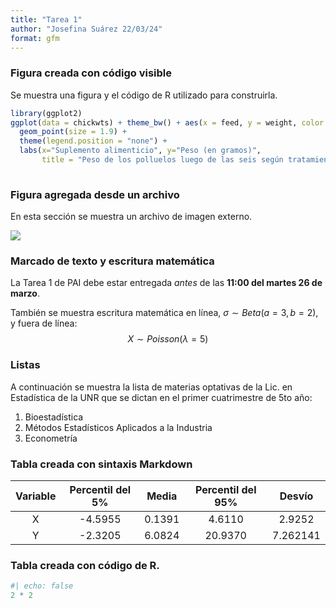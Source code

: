 ```yaml
---
title: "Tarea 1"
author: "Josefina Suárez 22/03/24"
format: gfm
---
```


### Figura creada con código visible

Se muestra una figura y el código de R utilizado para construirla.

```r
library(ggplot2)
ggplot(data = chickwts) + theme_bw() + aes(x = feed, y = weight, color = feed) +
  geom_point(size = 1.9) + 
  theme(legend.position = "none") + 
  labs(x="Suplemento alimenticio", y="Peso (en gramos)",
       title = "Peso de los polluelos luego de las seis según tratamiento")
  
```

### Figura agregada desde un archivo

En esta sección se muestra un archivo de imagen externo.

![](fotopampa.jpg)

### Marcado de texto y escritura matemática

La Tarea 1 de PAI debe estar entregada *antes* de las **11:00 del martes 26 de marzo**.

También se muestra escritura matemática en línea, $\sigma \sim Beta(a=3, b=2)$, y fuera de línea:
$$X \sim Poisson(\lambda = 5)$$

### Listas

A continuación se muestra la lista de materias optativas de la Lic. en Estadística de la UNR que se dictan en el primer cuatrimestre de 5to año:

1. Bioestadística
2. Métodos Estadísticos Aplicados a la Industria
3. Econometría

### Tabla creada con sintaxis Markdown

Variable|Percentil del 5%|Media|Percentil del 95%|Desvío|
:---:|:-------: |:-------:|:-------:|:-------: 
X |-4.5955|0.1391|4.6110|2.9252 
Y |-2.3205|6.0824|20.9370|7.262141

### Tabla creada con código de R.

```r
#| echo: false
2 * 2
```
